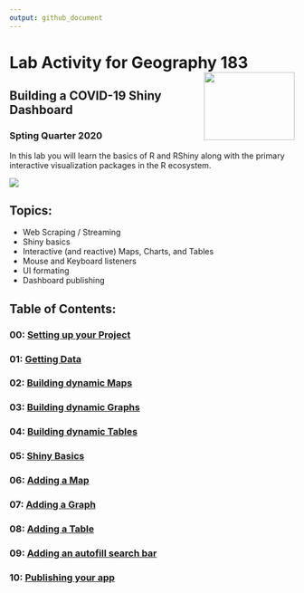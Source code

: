 ```yaml
---
output: github_document
---
```


# Lab Activity for Geography 183 <img src="data/ucsb_logo.png" width=160 height = 120 align="right" />
## Building a COVID-19 Shiny Dashboard
### Spting Quarter 2020

In this lab you will learn the basics of R and RShiny along with the primary interactive visualization packages in the R ecosystem. 

![](figures/final-app.gif)

## Topics: 

  - Web Scraping / Streaming 
  - Shiny basics 
  - Interactive (and reactive) Maps, Charts, and Tables 
  - Mouse and Keyboard listeners 
  - UI formating 
  - Dashboard publishing
  
## Table of Contents:  

### 00: [Setting up your Project](./docs/00_setting_up_the_project.html)  
### 01: [Getting Data](01_getting_data.html)  
### 02: [Building dynamic Maps](02_maps.html)
### 03: [Building dynamic Graphs](03_charts.html)
### 04: [Building dynamic Tables](04_tables.html)
### 05: [Shiny Basics](05_shiny_basics.html)
### 06: [Adding a Map](06_shiny_maps.html)
### 07: [Adding a Graph](07_shiny_graphs.html)
### 08: [Adding a Table](08_shiny_tables.html)
### 09: [Adding an autofill search bar](09_autocomplete_window.html)
### 10: [Publishing your app](docs/10_publish.html)


